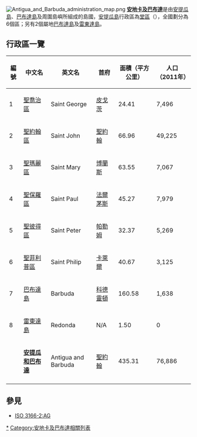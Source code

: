 {{noteTA
|1=zh-cn:乔治;zh-tw:喬治;zh-hk:佐治;
}}
[[File:Antigua_and_Barbuda_administration_map.png|thumb]]
'''[[安地卡及巴布達|安地卡及巴布達]]'''是由[[安提瓜島|安提瓜島]]、[[巴布達島|巴布達島]]及周圍島嶼所組成的島國，[[安提瓜島|安提瓜島]]行政區為[[堂區_(行政區劃)|堂區]]（{{lang|en|parish}}），全國劃分為6個區；另有2個屬地[[巴布達島|巴布達島]]及[[雷東達島|雷東達島]]。

==行政區一覽==
{| class="wikitable" 
|- 
!編號
!中文名
!英文名
!首府
!面積（平方公里）
!人口（2011年）
|-
|1
|[[聖喬治區_(安地卡及巴布達)|聖喬治區]]
|Saint George
|[[皮戈茨|皮戈茨]]
|24.41
|7,496
|-
|2
|[[圣约翰区_(安提瓜和巴布达)|聖約翰區]]
|Saint John
|[[圣约翰_(安提瓜和巴布达)|聖約翰]]
|66.96
|49,225
|-
|3
|[[聖瑪麗區_(安地卡及巴布達)|聖瑪麗區]]
|Saint Mary
|[[博蘭斯|博蘭斯]]
|63.55
|7,067
|-
|4
|[[聖保羅區_(安地卡及巴布達)|聖保羅區]]
|Saint Paul
|[[法爾茅斯_(安提瓜和巴布達)|法爾茅斯]]
|45.27
|7,979
|-
|5
|[[聖彼得區_(安地卡及巴布達)|聖彼得區]]
|Saint Peter
|[[帕勒姆|帕勒姆]]
|32.37
|5,269
|-
|6
|[[聖菲利普區_(安地卡及巴布達)|聖菲利普區]]
|Saint Philip
|[[卡萊爾_(聖菲利普區)|卡萊爾]]
|40.67
|3,125
|-
|7
|[[巴布達島|巴布達島]]
|Barbuda
|[[科德靈頓|科德靈頓]]
|160.58
|1,638
|-
|8
|[[雷東達島|雷東達島]]
|Redonda
| N/A
|1.50
|0
|-style="background: #DDD;"
|  
|'''[[安提瓜和巴布達|安提瓜和巴布達]]'''
|Antigua and Barbuda
|[[圣约翰_(安提瓜和巴布达)|聖約翰]]
|435.31
|76,886
|-
|}

== 參見 ==
*[[ISO_3166-2:AG|ISO 3166-2:AG]]

{{美洲题目|行政区划}}
{{美洲题目}}
{{Divisions of Antigua and Barbuda}}

[[Category:安提瓜和巴布達行政區劃|*]]
[[Category:安地卡及巴布達相關列表|Category:安地卡及巴布達相關列表]]